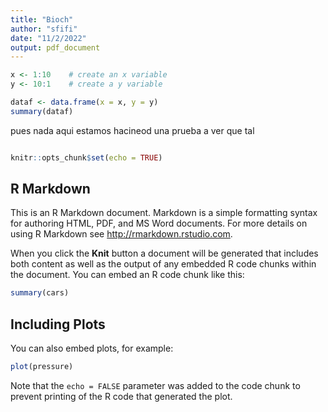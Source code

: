 ```yaml
---
title: "Bioch"
author: "sfifi"
date: "11/2/2022"
output: pdf_document
---
```

```r
x <- 1:10    # create an x variable
y <- 10:1    # create a y variable

dataf <- data.frame(x = x, y = y)
summary(dataf)
```
pues nada aqui estamos hacineod una prueba a ver que tal

```r

```

```r
knitr::opts_chunk$set(echo = TRUE)
```

## R Markdown

This is an R Markdown document. Markdown is a simple formatting syntax for authoring HTML, PDF, and MS Word documents. For more details on using R Markdown see <http://rmarkdown.rstudio.com>.

When you click the **Knit** button a document will be generated that includes both content as well as the output of any embedded R code chunks within the document. You can embed an R code chunk like this:

```r
summary(cars)

```

## Including Plots

You can also embed plots, for example:

```r
plot(pressure)
```

Note that the `echo = FALSE` parameter was added to the code chunk to prevent printing of the R code that generated the plot.
